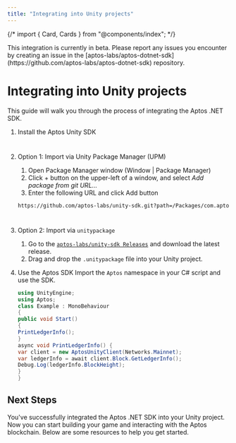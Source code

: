 ```yaml
---
title: "Integrating into Unity projects"
---
```





{/* import { Card, Cards } from "@components/index"; */}

<Aside type="caution">
  This integration is currently in beta. Please report any issues you encounter
  by creating an issue in the
  [aptos-labs/aptos-dotnet-sdk](https://github.com/aptos-labs/aptos-dotnet-sdk)
  repository.
</Aside>

# Integrating into Unity projects

This guide will walk you through the process of integrating the Aptos .NET SDK.

<Steps>

1. Install the Aptos Unity SDK
    #

2. Option 1: Import via Unity Package Manager (UPM)
    1. Open Package Manager window (Window | Package Manager)
    2. Click + button on the upper-left of a window, and select _Add package from git URL..._
    3. Enter the following URL and click Add button
    ```bash
    https://github.com/aptos-labs/unity-sdk.git?path=/Packages/com.aptoslabs.aptos-unity-sdk
    ```
    #

3. Option 2: Import via `unitypackage`
    1. Go to the [`aptos-labs/unity-sdk Releases`](https://github.com/aptos-labs/unity-sdk/releases) and download the latest release.
    2. Drag and drop the `.unitypackage` file into your Unity project.

4. Use the Aptos SDK
    Import the `Aptos` namespace in your C# script and use the SDK.
    ```csharp {2-2,8-8,11-15}
    using UnityEngine;
    using Aptos;
    class Example : MonoBehaviour
    {
    public void Start()
    {
    PrintLedgerInfo();
    }
    async void PrintLedgerInfo() {
    var client = new AptosUnityClient(Networks.Mainnet);
    var ledgerInfo = await client.Block.GetLedgerInfo();
    Debug.Log(ledgerInfo.BlockHeight);
    }
    }
    ```

</Steps>

## Next Steps

You've successfully integrated the Aptos .NET SDK into your Unity project. Now
you can start building your game and interacting with the Aptos blockchain. Below
are some resources to help you get started.

<CardGrid>
  <LinkCard href="./getting-started" title="Getting Started" description={"Begin developing using the Aptos .NET SDK."} />
  <LinkCard href="../unity-sdk" title="Unity SDK" description={"Overview of the Unity SDK."} />
  <LinkCard href="https://github.com/aptos-labs/aptos-unity-starter" title="Aptos Wallet Starter" description={"Example Unity project with an integration of the Aptos Unity SDK."} />
</CardGrid>
